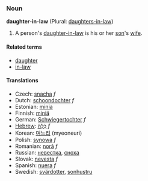 ===Noun===
'''daughter-in-law''' (Plural: [[daughters-in-law]])

# A person's [[daughter-in-law]] is his or her [[son]]'s [[wife]].

====Related terms====
*[[daughter]]
*[[in-law]]

====Translations====
*Czech: [[snacha]] ''f''
*Dutch: [[schoondochter]] ''f''
*Estonian: [[minia]]
*Finnish: [[miniä]]
*German: [[Schwiegertochter]] ''f''
*[[Hebrew]]: [[כַּלָּה]] ''f''
*Korean: [[며느리]] (myeoneuri)
*Polish: [[synowa]] ''f''
*Romanian: [[noră]] ''f''
*Russian: [[невестка]], [[сноха]]
*Slovak: [[nevesta]] ''f''
*Spanish: [[nuera]] ''f''
*Swedish: [[svärdotter]], [[sonhustru]]